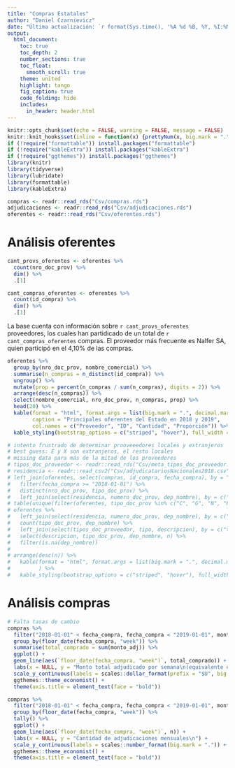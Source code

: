 ```yaml
---
title: "Compras Estatales"
author: "Daniel Czarnievicz"
date: "Última actualización: `r format(Sys.time(), '%A %d %B, %Y, %I:%M %p')`"
output: 
  html_document:
    toc: true
    toc_depth: 2
    number_sections: true
    toc_float: 
      smooth_scroll: true
    theme: united
    highlight: tango
    fig_caption: true
    code_folding: hide
    includes:
      in_header: header.html
---
```


```r
knitr::opts_chunk$set(echo = FALSE, warning = FALSE, message = FALSE)
knitr::knit_hooks$set(inline = function(x) {prettyNum(x, big.mark = ".")})
if (!require("formattable")) install.packages("formattable")
if (!require("kableExtra")) install.packages("kableExtra")
if (!require("ggthemes")) install.packages("ggthemes")
library(knitr)
library(tidyverse)
library(lubridate)
library(formattable)
library(kableExtra)
```

```r
compras <- readr::read_rds("Csv/compras.rds")
adjudicaciones <- readr::read_rds("Csv/adjudicaciones.rds")
oferentes <- readr::read_rds("Csv/oferentes.rds")
```

# Análisis oferentes {.tabset .tabset-fade .tabset-pills}

```r
cant_provs_oferentes <- oferentes %>% 
  count(nro_doc_prov) %>% 
  dim() %>% 
  .[1]
```

```r
cant_compras_oferentes <- oferentes %>% 
  count(id_compra) %>% 
  dim() %>% 
  .[1]
```

La base cuenta con información sobre `r cant_provs_oferentes` proveedores, los cuales han partidicado de un total de `r cant_compras_oferentes` compras. El proveedor más frecuente es Nalfer SA, quien participó en el 4,10% de las compras.

```r
oferentes %>% 
  group_by(nro_doc_prov, nombre_comercial) %>% 
  summarise(n_compras = n_distinct(id_compra)) %>% 
  ungroup() %>%
  mutate(prop = percent(n_compras / sum(n_compras), digits = 2)) %>%
  arrange(desc(n_compras)) %>%
  select(nombre_comercial, nro_doc_prov, n_compras, prop) %>% 
  head(20) %>%
  kable(format = "html", format.args = list(big.mark = ".", decimal.mark = ","), escape = FALSE,
        caption = "Principales oferentes del Estado en 2018 y 2019",
        col.names = c("Proveedor", "ID", "Cantidad", "Proporción")) %>%
  kable_styling(bootstrap_options = c("striped", "hover"), full_width = FALSE)
```

```r
# intento frustrado de determinar prooveeedores locales y extranjeros
# best guess: E y X son extranjeros, el resto locales
# missing data para más de la mitad de los proveedores
# tipos_doc_proveedor <- readr::read_rds("Csv/meta_tipos_doc_proveedor.rds")
# residencia <- readr::read_csv2("Csv/adjudicatariosNacionales2018.csv")
# left_join(oferentes, select(compras, id_compra, fecha_compra), by = "id_compra") %>% 
#   filter(fecha_compra >= "2018-01-01") %>% 
#   distinct(nro_doc_prov, tipo_doc_prov) %>% 
#   left_join(select(residencia, numero_doc_prov, dep_nombre), by = c("nro_doc_prov" = "numero_doc_prov"))
# table(unique(filter(oferentes, tipo_doc_prov %in% c("C", "G", "N", "R", "T"))$nro_doc_prov) %in% residencia$numero_doc_prov)
# oferentes %>% 
#   left_join(select(residencia, numero_doc_prov, dep_nombre), by = c("nro_doc_prov" = "numero_doc_prov")) %>% 
#   count(tipo_doc_prov, dep_nombre) %>% 
#   left_join(select(tipos_doc_proveedor, tipo, descripcion), by = c("tipo_doc_prov" = "tipo")) %>% 
#   select(descripcion, tipo_doc_prov, dep_nombre, n) %>% 
#   filter(is.na(dep_nombre))
#   
# arrange(desc(n)) %>% 
#   kable(format = "html", format.args = list(big.mark = ".", decimal.mark = ","),
#         ) %>% 
#   kable_styling(bootstrap_options = c("striped", "hover"), full_width = FALSE)
```

# Análisis compras

```r
# Falta tasas de cambio
compras %>% 
  filter("2018-01-01" < fecha_compra, fecha_compra < "2019-01-01", monto_adj > 0) %>%
  group_by(floor_date(fecha_compra, "week")) %>% 
  summarise(total_comprado = sum(monto_adj)) %>% 
  ggplot() +
  geom_line(aes(`floor_date(fecha_compra, "week")`, total_comprado)) +
  labs(x = NULL, y = "Monto total adjudicado por semana\n(equivalente en millones de pesos corrientes)\n") +
  scale_y_continuous(labels = scales::dollar_format(prefix = "$U", big.mark = ".", scale = 1/1e6)) +
  ggthemes::theme_economist() +
  theme(axis.title = element_text(face = "bold"))
```

```r
compras %>% 
  filter("2018-01-01" < fecha_compra, fecha_compra < "2019-01-01", monto_adj > 0) %>%
  group_by(floor_date(fecha_compra, "week")) %>% 
  tally() %>% 
  ggplot() +
  geom_line(aes(`floor_date(fecha_compra, "week")`, n)) +
  labs(x = NULL, y = "Cantidad de adjudicaciones mensuales\n") +
  scale_y_continuous(labels = scales::number_format(big.mark = ".")) +
  ggthemes::theme_economist() +
  theme(axis.title = element_text(face = "bold"))
```

<!--
http://www.sthda.com/english/articles/32-r-graphics-essentials/128-plot-time-series-data-using-ggplot/
-->

